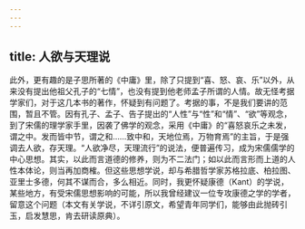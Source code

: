 ```yaml
---
---
---
```

title: 人欲与天理说
---




此外，更有趣的是子思所著的《中庸》里，除了只提到“喜、怒、哀、乐”以外，从来没有提出他祖父孔子的“七情”，也没有提到他老师孟子所谓的人情。故无怪考据学家们，对于这几本书的著作，怀疑到有问题了。考据的事，不是我们要讲的范围，暂且不管。因有孔子、孟子、告子提出的“人性”与“性”和“情”、“欲”等观念，到了宋儒的理学家手里，因袭了佛学的观念，采用《中庸》的“喜怒哀乐之未发，谓之中。发而皆中节，谓之和……致中和，天地位焉，万物育焉”的主旨，于是强调去人欲，存天理。“人欲净尽，天理流行”的说法，便普遍传习，成为宋儒儒学的中心思想。其实，以此而言道德的修养，则为不二法门；如以此而言形而上道的人性本体论，则当再加商榷。但这些思想学说，却与希腊哲学家苏格拉底、柏拉图、亚里士多德，何其不谋而合，多么相近。同时，我更怀疑康德（Kant）的学说，某些地方，有受宋儒思想影响的可能，所以我曾经建议一位专攻康德之学的学者，留意这个问题（本文有关学说，不详引原文，希望青年同学们，能够由此抛砖引玉，启发慧思，肯去研读原典）。